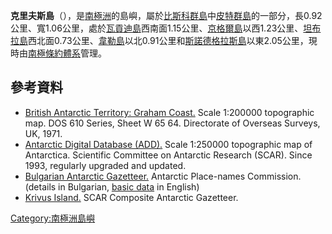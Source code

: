 {{coord|65|25|53|S|65|23|05|W|display=title}}

'''克里夫斯島'''（{{lang-en|Krivus Island}}），是[[南極洲|南極洲]]的島嶼，屬於[[比斯科群島|比斯科群島]]中[[皮特群島|皮特群島]]的一部分，長0.92公里、寬1.06公里，處於[[瓦貢迪島|瓦貢迪島]]西南面1.15公里、[[京格爾島|京格爾島]]以西1.23公里、[[坦布拉島|坦布拉島]]西北面0.73公里、[[韋勒島|韋勒島]]以北0.91公里和[[斯諾德格拉斯島|斯諾德格拉斯島]]以東2.05公里，現時由[[南極條約體系|南極條約體系]]管理。

==參考資料==
* [https://data.aad.gov.au/aadc/mapcat/display_map.cfm?map_id=3110 British Antarctic Territory: Graham Coast.]{{Wayback|url=https://data.aad.gov.au/aadc/mapcat/display_map.cfm?map_id=3110 |date=20131112130011 }}  Scale 1:200000 topographic map.  DOS 610 Series, Sheet W 65 64.  Directorate of Overseas Surveys, UK, 1971.
* [http://www.add.scar.org Antarctic Digital Database (ADD).]{{Wayback|url=http://www.add.scar.org/ |date=20170305000653 }} Scale 1:250000 topographic map of Antarctica. Scientific Committee on Antarctic Research (SCAR). Since 1993, regularly upgraded and updated.
* [http://apcbg.org/gazet-bg.doc Bulgarian Antarctic Gazetteer.]{{Wayback|url=http://apcbg.org/gazet-bg.doc |date=20131012104624 }} Antarctic Place-names Commission. (details in Bulgarian, [http://apcbg.org/gazet.htm basic data]{{Wayback|url=http://apcbg.org/gazet.htm |date=20160304071225 }} in English)
* [https://data.aad.gov.au/aadc/gaz/scar/display_name.cfm?gaz_id=137763 Krivus Island.] {{Wayback|url=https://data.aad.gov.au/aadc/gaz/scar/display_name.cfm?gaz_id=137763 |date=20181001180519 }} SCAR Composite Antarctic Gazetteer.

{{DEFAULTSORT:Krivus Island}}
[[Category:南極洲島嶼|Category:南極洲島嶼]]


{{Biscoes-geo-stub}}